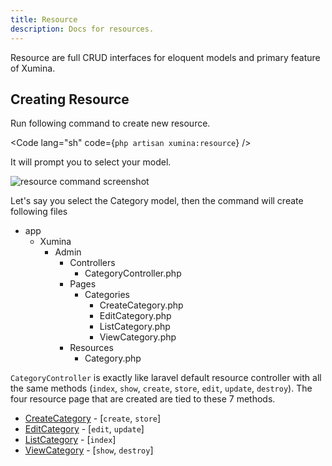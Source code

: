 ```yaml
---
title: Resource
description: Docs for resources.
---
```


Resource are full CRUD interfaces for eloquent models and primary feature of Xumina.

## Creating Resource

Run following command to create new resource.

<Code lang="sh" code={`php artisan xumina:resource`} />

It will prompt you to select your model.

<Image src={resource} alt="resource command screenshot" />

Let's say you select the Category model, then the command will create following files

<FileTree>

- app
  - Xumina
    - Admin
	  - Controllers
		- CategoryController.php
	  - Pages
	    - Categories
		  - CreateCategory.php
		  - EditCategory.php
		  - ListCategory.php
		  - ViewCategory.php
	  - Resources
	    - Category.php
</FileTree>

`CategoryController` is exactly like laravel default resource controller with all the same methods (`index`, `show`, `create`, `store`, `edit`, `update`, `destroy`). The four resource page that are created are tied to these 7 methods.

- [CreateCategory](/resource/create-record) - [`create`, `store`]
- [EditCategory](/resource/edit-record) - [`edit`, `update`]
- [ListCategory](/resource/list-record) - [`index`]
- [ViewCategory](/resource/view-record) - [`show`, `destroy`]

